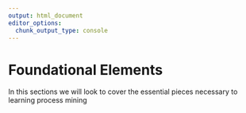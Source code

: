 ```yaml
---
output: html_document
editor_options: 
  chunk_output_type: console
---
```

# Foundational Elements {#foundations}

In this sections we will look to cover the essential pieces necessary to learning process mining
